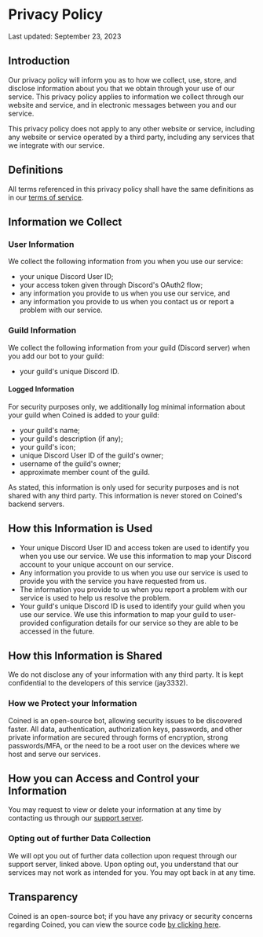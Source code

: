 
# Privacy Policy

Last updated: September 23, 2023

## Introduction

Our privacy policy will inform you as to how we collect, use, store, and disclose information about you that we
obtain through your use of our service. This privacy policy applies to information we collect through our website
and service, and in electronic messages between you and our service.

This privacy policy does not apply to any other website or service, including any website or service operated by a
third party, including any services that we integrate with our service.

## Definitions

All terms referenced in this privacy policy shall have the same definitions as in our
[terms of service](/terms).

## Information we Collect

### User Information

We collect the following information from you when you use our service:

- your unique Discord User ID;
- your access token given through Discord's OAuth2 flow;
- any information you provide to us when you use our service, and
- any information you provide to us when you contact us or report a problem with our service.

### Guild Information

We collect the following information from your guild (Discord server) when you add our bot to your guild:

- your guild's unique Discord ID.

#### Logged Information

For security purposes only, we additionally log minimal information about your guild when Coined is added to your guild:

- your guild's name;
- your guild's description (if any);
- your guild's icon;
- unique Discord User ID of the guild's owner;
- username of the guild's owner;
- approximate member count of the guild.

As stated, this information is only used for security purposes and is not shared with any third party. This information
is never stored on Coined's backend servers.

## How this Information is Used

- Your unique Discord User ID and access token are used to identify you when you use our service. We use this
information to map your Discord account to your unique account on our service.
- Any information you provide to us when you use our service is used to provide you with the service you have
requested from us.
- The information you provide to us when you report a problem with our service is used to help us resolve the
  problem.
- Your guild's unique Discord ID is used to identify your guild when you use our service. We use this information
  to map your guild to user-provided configuration details for our service so they are able to be accessed in the
  future.

## How this Information is Shared

We do not disclose any of your information with any third party. It is kept confidential to the developers of this
service (jay3332).

### How we Protect your Information

Coined is an open-source bot, allowing security issues to be discovered faster. All data, authentication, authorization
keys, passwords, and other private information are secured through forms of encryption, strong passwords/MFA, or the
need to be a root user on the devices where we host and serve our services.

## How you can Access and Control your Information

You may request to view or delete your information at any time by contacting us through our
[support server](https://discord.gg/BjzrQZjFwk).

### Opting out of further Data Collection

We will opt you out of further data collection upon request through our support server, linked above.
Upon opting out, you understand that our services may not work as intended for you. You may opt back in at any time.

## Transparency

Coined is an open-source bot; if you have any privacy or security concerns regarding Coined,
you can view the source code [by clicking here](https://github.com/jay3332/DankRipoffRemastered).